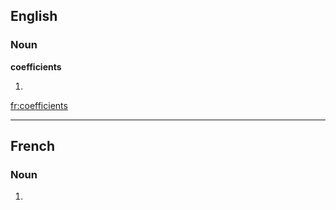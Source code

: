 ==English==

===Noun===
'''coefficients'''

# {{plural of|[[coefficient]]}}

[[fr:coefficients]]

----
==French==

===Noun===
{{infl|fr|plural}} {{m|p}}

# {{plural of|coefficient|lang=French}}


{{rfc-auto}}